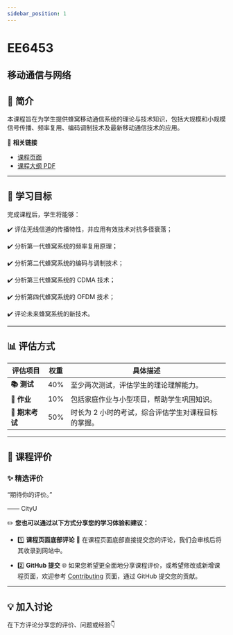 ```yaml
---
sidebar_position: 1
---
```


# EE6453
## 移动通信与网络

## **📘 简介**
本课程旨在为学生提供蜂窝移动通信系统的理论与技术知识，包括大规模和小规模信号传播、频率复用、编码调制技术及最新移动通信技术的应用。

🔗 **相关链接**
- [课程页面](https://www.cityu.edu.hk/catalogue/pg/202425/course/EE6453.htm)
- [课程大纲 PDF](https://www.cityu.edu.hk/catalogue/pg/202425/course/EE6453.pdf)

---

## **🎯 学习目标**

完成课程后，学生将能够：

✔️ 评估无线信道的传播特性，并应用有效技术对抗多径衰落；

✔️ 分析第一代蜂窝系统的频率复用原理；

✔️ 分析第二代蜂窝系统的编码与调制技术；

✔️ 分析第三代蜂窝系统的 CDMA 技术；

✔️ 分析第四代蜂窝系统的 OFDM 技术；

✔️ 评论未来蜂窝系统的新技术。

---

## **📊 评估方式**

| **评估项目**          | **权重** | **具体描述**                                                                                       |
|----------------------|---------|---------------------------------------------------------------------------------------------------|
| **📚 测试**            | 40%     | 至少两次测试，评估学生的理论理解能力。                                                            |
| **📝 作业**           | 10%     | 包括家庭作业与小型项目，帮助学生巩固知识。                                                        |
| **📖 期末考试**       | 50%     | 时长为 2 小时的考试，综合评估学生对课程目标的掌握。                                                |

---

## **💬 课程评价**

### ✨ **精选评价**
<div className={commentStyles.commentBox}>
    <p className={commentStyles.commentText}>
        “期待你的评价。”
    </p>
    <p className={commentStyles.commentAuthor}>—— CityU</p>
</div>

✏️ **您也可以通过以下方式分享您的学习体验和建议：**

- 1️⃣ **课程页面底部评论**
💬 在课程页面底部直接提交您的评论，我们会审核后将其收录到网站中。

- 2️⃣ **GitHub 提交**
🌐 如果您希望更全面地分享课程评价，或希望修改或新增课程页面，欢迎参考 [Contributing](https://penjc.github.io/cityU-navigator/contributing) 页面，通过 GitHub 提交您的贡献。

---

## **💡 加入讨论**

在下方评论分享您的评价、问题或经验👇
<Utterances />
